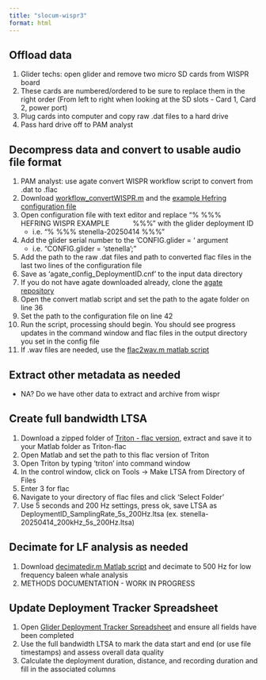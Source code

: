 ```yaml
---
title: "slocum-wispr3"
format: html
---
```


## Offload data

1.  Glider techs: open glider and remove two micro SD cards from WISPR board
2.  These cards are numbered/ordered to be sure to replace them in the right order (From left to right when looking at the SD slots - Card 1, Card 2, power port)
3.  Plug cards into computer and copy raw .dat files to a hard drive
4.  Pass hard drive off to PAM analyst 

## Decompress data and convert to usable audio file format

1.  PAM analyst: use agate convert WISPR workflow script to convert from .dat to .flac
2.  Download [workflow_convertWISPR.m](https://github.com/sfregosi/agate/blob/c07366e646cf799da088086068062dce681352c3/agate/example_workflows/workflow_convertWISPR.m) and the [example Hefring configuration file](https://github.com/sfregosi/agate/blob/c07366e646cf799da088086068062dce681352c3/agate/settings/agate_config_hefring.cnf) 
3.  Open configuration file with text editor and replace “% %%%     HEFRING WISPR EXAMPLE            %%%” with the glider deployment ID
    -   i.e. “% %%% stenella-20250414 %%%”
4.  Add the glider serial number to the ‘CONFIG.glider = ‘ argument
    -   i.e. “CONFIG.glider = ‘stenella’;”
5.  Add the path to the raw .dat files and path to converted flac files in the last two lines of the configuration file
6.  Save as ‘agate_config_DeploymentID.cnf’ to the input data directory
7.  If you do not have agate downloaded already, clone the [agate repository](https://github.com/sfregosi/agate) 
8.  Open the convert matlab script and set the path to the agate folder on line 36
9.  Set the path to the configuration file on line 42
10. Run the script, processing should begin. You should see progress updates in the command window and flac files in the output directory you set in the config file
11. If .wav files are needed, use the [flac2wav.m matlab script](https://github.com/sfregosi/myUtils/blob/main/flac2wav.m) 

## Extract other metadata as needed

-   NA? Do we have other data to extract and archive from wispr

## Create full bandwidth LTSA

1.  Download a zipped folder of [Triton - flac version](https://github.com/sfregosi/Triton), extract and save it to your Matlab folder as Triton-flac
2.  Open Matlab and set the path to this flac version of Triton
3.  Open Triton by typing ‘triton’ into command window
4.  In the control window, click on Tools -\> Make LTSA from Directory of Files 
5.  Enter 3 for flac
6.  Navigate to your directory of flac files and click ‘Select Folder’
7.  Use 5 seconds and 200 Hz settings, press ok, save LTSA as DeploymentID_SamplingRate_5s_200Hz.ltsa (ex. stenella-20250414_200kHz_5s_200Hz.ltsa)

## Decimate for LF analysis as needed

1.  Download [decimatedir.m Matlab script](https://github.com/sfregosi/myUtils/blob/37085e24b57cd9c35bb8d1542f7ad4b779ec95f2/dataProcessing/downsampling/decimateDir.m) and decimate to 500 Hz for low frequency baleen whale analysis 
2.  METHODS DOCUMENTATION - WORK IN PROGRESS

## Update Deployment Tracker Spreadsheet

1.  Open [Glider Deployment Tracker Spreadsheet](https://docs.google.com/spreadsheets/d/1MzLF2bmLcWy9u6glj3hu6Q1DINr5-NeJPCuBQgy-LZU/edit?gid=0#gid=0) and ensure all fields have been completed
2.  Use the full bandwidth LTSA to mark the data start and end (or use file timestamps) and assess overall data quality 
3.  Calculate the deployment duration, distance, and recording duration and fill in the associated columns 
